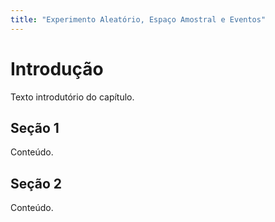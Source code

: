 ```yaml
---
title: "Experimento Aleatório, Espaço Amostral e Eventos"
---
```


# Introdução

Texto introdutório do capítulo.

## Seção 1

Conteúdo.

## Seção 2

Conteúdo.

